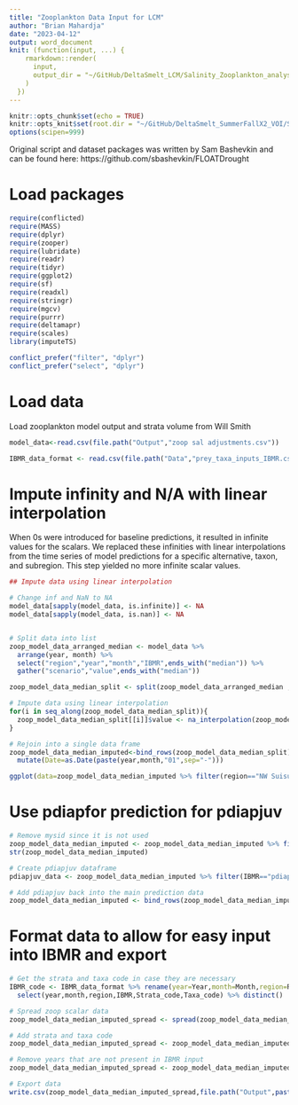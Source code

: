 ```yaml
---
title: "Zooplankton Data Input for LCM"
author: "Brian Mahardja"
date: "2023-04-12"
output: word_document
knit: (function(input, ...) {
    rmarkdown::render(
      input,
      output_dir = "~/GitHub/DeltaSmelt_LCM/Salinity_Zooplankton_analysis"
    )
  })
---
```


```r
knitr::opts_chunk$set(echo = TRUE)
knitr::opts_knit$set(root.dir = "~/GitHub/DeltaSmelt_SummerFallX2_VOI/Salinity_Zooplankton_Model")
options(scipen=999)
```

Original script and dataset packages was written by Sam Bashevkin and can be found here: https://github.com/sbashevkin/FLOATDrought

# Load packages

```r
require(conflicted)
require(MASS)
require(dplyr)
require(zooper)
require(lubridate)
require(readr)
require(tidyr)
require(ggplot2)
require(sf)
require(readxl)
require(stringr)
require(mgcv)
require(purrr)
require(deltamapr)
require(scales)
library(imputeTS)

conflict_prefer("filter", "dplyr")
conflict_prefer("select", "dplyr")
```

# Load data

Load zooplankton model output and strata volume from Will Smith

```r
model_data<-read.csv(file.path("Output","zoop sal adjustments.csv"))

IBMR_data_format <- read.csv(file.path("Data","prey_taxa_inputs_IBMR.csv"))
```

# Impute infinity and N/A with linear interpolation

When 0s were introduced for baseline predictions, it resulted in infinite values for the scalars. We replaced these infinities with linear interpolations from the time series of model predictions for a specific alternative, taxon, and subregion. This step yielded no more infinite scalar values.

```r
## Impute data using linear interpolation

# Change inf and NaN to NA
model_data[sapply(model_data, is.infinite)] <- NA
model_data[sapply(model_data, is.nan)] <- NA


# Split data into list
zoop_model_data_arranged_median <- model_data %>% 
  arrange(year, month) %>%
  select("region","year","month","IBMR",ends_with("median")) %>%
  gather("scenario","value",ends_with("median"))

zoop_model_data_median_split <- split(zoop_model_data_arranged_median , list(zoop_model_data_arranged_median$region,zoop_model_data_arranged_median$IBMR))

# Impute data using linear interpolation
for(i in seq_along(zoop_model_data_median_split)){ 
  zoop_model_data_median_split[[i]]$value <- na_interpolation(zoop_model_data_median_split[[i]]$value)
}

# Rejoin into a single data frame
zoop_model_data_median_imputed<-bind_rows(zoop_model_data_median_split) %>%
  mutate(Date=as.Date(paste(year,month,"01",sep="-")))

ggplot(data=zoop_model_data_median_imputed %>% filter(region=="NW Suisun")) + geom_line(aes(x=Date,y=value,color=scenario),alpha=0.5) + theme_bw() + facet_wrap(~IBMR, scales = "free")

```
# Use pdiapfor prediction for pdiapjuv

```r

# Remove mysid since it is not used
zoop_model_data_median_imputed <- zoop_model_data_median_imputed %>% filter(IBMR!="mysid")
str(zoop_model_data_median_imputed)

# Create pdiapjuv dataframe
pdiapjuv_data <- zoop_model_data_median_imputed %>% filter(IBMR=="pdiapfor") %>% mutate(IBMR=as.character("pdiapjuv"))

# Add pdiapjuv back into the main prediction data
zoop_model_data_median_imputed <- bind_rows(zoop_model_data_median_imputed,pdiapjuv_data)

```


# Format data to allow for easy input into IBMR and export


```r

# Get the strata and taxa code in case they are necessary
IBMR_code <- IBMR_data_format %>% rename(year=Year,month=Month,region=Region,IBMR=Taxa) %>%
  select(year,month,region,IBMR,Strata_code,Taxa_code) %>% distinct()

# Spread zoop scalar data
zoop_model_data_median_imputed_spread <- spread(zoop_model_data_median_imputed,scenario,value)

# Add strata and taxa code
zoop_model_data_median_imputed_spread <- zoop_model_data_median_imputed_spread %>% left_join(IBMR_code)

# Remove years that are not present in IBMR input
zoop_model_data_median_imputed_spread <- zoop_model_data_median_imputed_spread %>% filter(!is.na(Strata_code))

# Export data
write.csv(zoop_model_data_median_imputed_spread,file.path("Output",paste("zoop_scalar_output_",Sys.Date(),".csv",sep="")))

```

